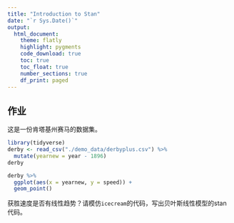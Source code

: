 ```yaml
---
title: "Introduction to Stan"
date: "`r Sys.Date()`"
output: 
  html_document:
    theme: flatly
    highlight: pygments
    code_download: true
    toc: true
    toc_float: true
    number_sections: true
    df_print: paged
---
```




## 作业

这是一份肯塔基州赛马的数据集。

```r
library(tidyverse)
derby <- read_csv("./demo_data/derbyplus.csv") %>% 
  mutate(yearnew = year - 1896)
derby 
```



```r
derby %>% 
  ggplot(aes(x = yearnew, y = speed)) +
  geom_point() 
```

获胜速度是否有线性趋势？请模仿`icecream`的代码，写出贝叶斯线性模型的stan代码。



